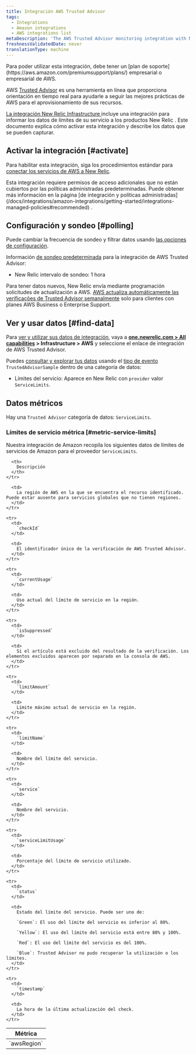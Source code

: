```yaml
---
title: Integración AWS Trusted Advisor
tags:
  - Integrations
  - Amazon integrations
  - AWS integrations list
metaDescription: 'The AWS Trusted Advisor monitoring integration with New Relic: what data it reports, and how to enable it.'
freshnessValidatedDate: never
translationType: machine
---
```


<Callout variant="tip">
  Para poder utilizar esta integración, debe tener un [plan de soporte](https://aws.amazon.com/premiumsupport/plans/) empresarial o empresarial de AWS.
</Callout>

AWS [Trusted Advisor](https://aws.amazon.com/premiumsupport/technology/trusted-advisor/) es una herramienta en línea que proporciona orientación en tiempo real para ayudarle a seguir las mejores prácticas de AWS para el aprovisionamiento de sus recursos.

[La integración New Relic Infrastructure ](/docs/infrastructure/integrations-getting-started/getting-started/introduction-infrastructure-integrations)incluye una integración para informar los datos de límites de su servicio a los productos New Relic . Este documento explica cómo activar esta integración y describe los datos que se pueden capturar.

## Activar la integración [#activate]

Para habilitar esta integración, siga los procedimientos estándar para [conectar los servicios de AWS a New Relic](/docs/infrastructure/infrastructure-integrations/getting-started/connect-aws-integrations-infrastructure).

<Callout variant="important">
  Esta integración requiere permisos de acceso adicionales que no están cubiertos por las políticas administradas predeterminadas. Puede obtener más información en la página [de integración y políticas administradas](/docs/integrations/amazon-integrations/getting-started/integrations-managed-policies#recommended) .
</Callout>

## Configuración y sondeo [#polling]

Puede cambiar la frecuencia de sondeo y filtrar datos usando [las opciones de configuración](/docs/integrations/new-relic-integrations/getting-started/configure-polling-frequency-data-collection-cloud-integrations).

Información [de sondeo predeterminada](/docs/infrastructure/amazon-integrations/aws-integrations-list/aws-polling-intervals-infrastructure-integrations) para la integración de AWS Trusted Advisor:

* New Relic intervalo de sondeo: 1 hora

Para tener datos nuevos, New Relic envía mediante programación solicitudes de actualización a AWS. [AWS actualiza automáticamente las verificações de Trusted Advisor semanalmente](https://aws.amazon.com/premiumsupport/faqs/#TArefresh) solo para clientes con planes AWS Business o Enterprise Support.

## Ver y usar datos [#find-data]

Para [ver y utilizar sus datos de integración](/docs/infrastructure/integrations/find-use-infrastructure-integration-data), vaya a <DoNotTranslate>**[one.newrelic.com > All capabilities](https://one.newrelic.com/all-capabilities) > Infrastructure > AWS**</DoNotTranslate> y seleccione el enlace de integración de AWS Trusted Advisor.

Puedes [consultar y explorar tus datos](/docs/using-new-relic/data/understand-data/query-new-relic-data) usando el [tipo de evento](/docs/data-apis/understand-data/new-relic-data-types/#event-data) `TrustedAdvisorSample` dentro de una categoría de datos:

* Límites del servicio: Aparece en New Relic con `provider` valor `ServiceLimits`.

## Datos métricos

Hay una `Trusted Advisor` categoría de datos: `ServiceLimits`.

### Límites de servicio métrica [#metric-service-limits]

Nuestra integración de Amazon recopila los siguientes datos de límites de servicios de Amazon para el proveedor `ServiceLimits`.

<table>
  <thead>
    <tr>
      <th style={{ width: "275px" }}>
        Métrica
      </th>

      <th>
        Descripción
      </th>
    </tr>
  </thead>

  <tbody>
    <tr>
      <td>
        `awsRegion`
      </td>

      <td>
        La región de AWS en la que se encuentra el recurso identificado. Puede estar ausente para servicios globales que no tienen regiones.
      </td>
    </tr>

    <tr>
      <td>
        `checkId`
      </td>

      <td>
        El identificador único de la verificación de AWS Trusted Advisor.
      </td>
    </tr>

    <tr>
      <td>
        `currentUsage`
      </td>

      <td>
        Uso actual del límite de servicio en la región.
      </td>
    </tr>

    <tr>
      <td>
        `isSuppressed`
      </td>

      <td>
        Si el artículo está excluido del resultado de la verificación. Los elementos excluidos aparecen por separado en la consola de AWS.
      </td>
    </tr>

    <tr>
      <td>
        `limitAmount`
      </td>

      <td>
        Límite máximo actual de servicio en la región.
      </td>
    </tr>

    <tr>
      <td>
        `limitName`
      </td>

      <td>
        Nombre del límite del servicio.
      </td>
    </tr>

    <tr>
      <td>
        `service`
      </td>

      <td>
        Nombre del servicio.
      </td>
    </tr>

    <tr>
      <td>
        `serviceLimitUsage`
      </td>

      <td>
        Porcentaje del límite de servicio utilizado.
      </td>
    </tr>

    <tr>
      <td>
        `status`
      </td>

      <td>
        Estado del límite del servicio. Puede ser uno de:

        `Green`: El uso del límite del servicio es inferior al 80%.

        `Yellow`: El uso del límite del servicio está entre 80% y 100%.

        `Red`: El uso del límite del servicio es del 100%.

        `Blue`: Trusted Advisor no pudo recuperar la utilización o los límites.
      </td>
    </tr>

    <tr>
      <td>
        `timestamp`
      </td>

      <td>
        La hora de la última actualización del check.
      </td>
    </tr>
  </tbody>
</table>